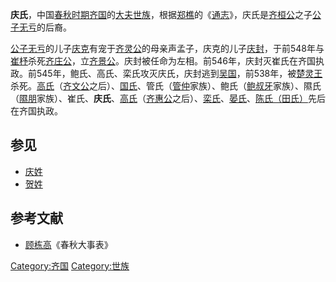 '''庆氏'''，中国[[春秋时期|春秋时期]][[姜齐|齐国]]的[[大夫|大夫]][[世族|世族]]，根据[[郑樵|郑樵]]的《[[通志|通志]]》，庆氏是[[齐桓公|齐桓公]]之子[[公子无亏|公子无亏]]的后裔。

[[公子无亏|公子无亏]]的儿子[[庆克|庆克]]有宠于[[齐灵公|齐灵公]]的母亲声孟子，庆克的儿子[[庆封|庆封]]，于前548年与[[崔杼|崔杼]]杀死[[齐庄公_(光)|齐庄公]]，立[[齐景公|齐景公]]。庆封被任命为左相。前546年，庆封灭崔氏在齐国执政。前545年，鲍氏、高氏、栾氏攻灭庆氏，庆封逃到[[吴国|吴国]]，前538年，被[[楚灵王|楚灵王]]杀死。[[高氏_(二守)|高氏]]（[[齐文公|齐文公]]之后）、[[国氏_(齐国)|国氏]]、管氏（[[管仲|管仲]]家族）、鲍氏（[[鲍叔牙|鲍叔牙]]家族）、隰氏（[[隰朋|隰朋]]家族）、崔氏、'''庆氏'''、[[高氏_(二惠)|高氏]]（[[齐惠公|齐惠公]]之后）、[[栾氏_(齐国)|栾氏]]、[[晏氏|晏氏]]、[[田齐|陈氏（田氏）]]先后在齐国执政。

{{chart/start}}
{{chart |border=0| | gzw |gzw=[[公子无亏|公子无亏]]}}
{{chart |border=0| | |!| |}}
{{chart |border=0| | qke |qke=[[庆克|庆克]]}}
{{chart |border=0| | |)|-|-|-|.| | |}}
{{chart |border=0| | qfe | | zuo | |qfe=[[庆封|庆封]]|zuo=[[庆佐|庆佐]]}}
{{chart |border=0| | |!| |}}
{{chart |border=0| | she | |she=[[庆舍|庆舍]]}}

{{chart/end}}
==参见==
*[[庆姓|庆姓]]
*[[贺姓|贺姓]]

==参考文献==

*[[顾栋高|顾栋高]]《春秋大事表》 

[[Category:齐国|Category:齐国]]
[[Category:世族|Category:世族]]